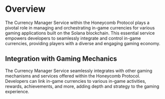 # Overview

The Currency Manager Service within the Honeycomb Protocol plays a pivotal role in managing and orchestrating in-game currencies for various gaming applications built on the Solana blockchain. This essential service empowers developers to seamlessly integrate and control in-game currencies, providing players with a diverse and engaging gaming economy.

## Integration with Gaming Mechanics

The Currency Manager Service seamlessly integrates with other gaming mechanisms and services offered within the Honeycomb Protocol. Developers can link in-game currencies to various in-game activities, rewards, achievements, and more, adding depth and strategy to the gaming experience.
